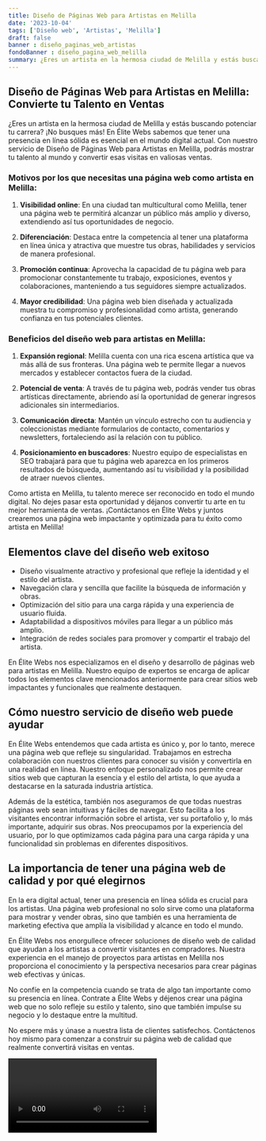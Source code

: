 ```yaml
---
title: Diseño de Páginas Web para Artistas en Melilla
date: '2023-10-04'
tags: ['Diseño web', 'Artistas', 'Melilla']
draft: false
banner : diseño_paginas_web_artistas
fondoBanner : diseño_pagina_web_melilla
summary: ¿Eres un artista en la hermosa ciudad de Melilla y estás buscando potenciar tu carrera? ¡No busques más! En Élite Webs sabemos que tener una presencia en línea sólida es esencial en el mundo digital actual. Con nuestro servicio de Diseño de Páginas Web para Artistas en Melilla, podrás mostrar tu talento al mundo y convertir esas visitas en valiosas ventas.
---
```


## Diseño de Páginas Web para Artistas en Melilla: Convierte tu Talento en Ventas

¿Eres un artista en la hermosa ciudad de Melilla y estás buscando potenciar tu carrera? ¡No busques más! En Élite Webs sabemos que tener una presencia en línea sólida es esencial en el mundo digital actual. Con nuestro servicio de Diseño de Páginas Web para Artistas en Melilla, podrás mostrar tu talento al mundo y convertir esas visitas en valiosas ventas.

### Motivos por los que necesitas una página web como artista en Melilla:

1. **Visibilidad online**: En una ciudad tan multicultural como Melilla, tener una página web te permitirá alcanzar un público más amplio y diverso, extendiendo así tus oportunidades de negocio.

2. **Diferenciación**: Destaca entre la competencia al tener una plataforma en línea única y atractiva que muestre tus obras, habilidades y servicios de manera profesional.

3. **Promoción continua**: Aprovecha la capacidad de tu página web para promocionar constantemente tu trabajo, exposiciones, eventos y colaboraciones, manteniendo a tus seguidores siempre actualizados.

4. **Mayor credibilidad**: Una página web bien diseñada y actualizada muestra tu compromiso y profesionalidad como artista, generando confianza en tus potenciales clientes.

### Beneficios del diseño web para artistas en Melilla:

1. **Expansión regional**: Melilla cuenta con una rica escena artística que va más allá de sus fronteras. Una página web te permite llegar a nuevos mercados y establecer contactos fuera de la ciudad.

2. **Potencial de venta**: A través de tu página web, podrás vender tus obras artísticas directamente, abriendo así la oportunidad de generar ingresos adicionales sin intermediarios.

3. **Comunicación directa**: Mantén un vínculo estrecho con tu audiencia y coleccionistas mediante formularios de contacto, comentarios y newsletters, fortaleciendo así la relación con tu público.

4. **Posicionamiento en buscadores**: Nuestro equipo de especialistas en SEO trabajará para que tu página web aparezca en los primeros resultados de búsqueda, aumentando así tu visibilidad y la posibilidad de atraer nuevos clientes.

Como artista en Melilla, tu talento merece ser reconocido en todo el mundo digital. No dejes pasar esta oportunidad y déjanos convertir tu arte en tu mejor herramienta de ventas. ¡Contáctanos en Élite Webs y juntos crearemos una página web impactante y optimizada para tu éxito como artista en Melilla!



<GifSeo />

<Cta />

## Elementos clave del diseño web exitoso

- Diseño visualmente atractivo y profesional que refleje la identidad y el estilo del artista.
- Navegación clara y sencilla que facilite la búsqueda de información y obras.
- Optimización del sitio para una carga rápida y una experiencia de usuario fluida.
- Adaptabilidad a dispositivos móviles para llegar a un público más amplio.
- Integración de redes sociales para promover y compartir el trabajo del artista.

En Élite Webs nos especializamos en el diseño y desarrollo de páginas web para artistas en Melilla. Nuestro equipo de expertos se encarga de aplicar todos los elementos clave mencionados anteriormente para crear sitios web impactantes y funcionales que realmente destaquen.

## Cómo nuestro servicio de diseño web puede ayudar

En Élite Webs entendemos que cada artista es único y, por lo tanto, merece una página web que refleje su singularidad. Trabajamos en estrecha colaboración con nuestros clientes para conocer su visión y convertirla en una realidad en línea. Nuestro enfoque personalizado nos permite crear sitios web que capturan la esencia y el estilo del artista, lo que ayuda a destacarse en la saturada industria artística.

Además de la estética, también nos aseguramos de que todas nuestras páginas web sean intuitivas y fáciles de navegar. Esto facilita a los visitantes encontrar información sobre el artista, ver su portafolio y, lo más importante, adquirir sus obras. Nos preocupamos por la experiencia del usuario, por lo que optimizamos cada página para una carga rápida y una funcionalidad sin problemas en diferentes dispositivos.

## La importancia de tener una página web de calidad y por qué elegirnos

En la era digital actual, tener una presencia en línea sólida es crucial para los artistas. Una página web profesional no solo sirve como una plataforma para mostrar y vender obras, sino que también es una herramienta de marketing efectiva que amplía la visibilidad y alcance en todo el mundo.

En Élite Webs nos enorgullece ofrecer soluciones de diseño web de calidad que ayudan a los artistas a convertir visitantes en compradores. Nuestra experiencia en el manejo de proyectos para artistas en Melilla nos proporciona el conocimiento y la perspectiva necesarios para crear páginas web efectivas y únicas.

No confíe en la competencia cuando se trata de algo tan importante como su presencia en línea. Contrate a Élite Webs y déjenos crear una página web que no solo refleje su estilo y talento, sino que también impulse su negocio y lo destaque entre la multitud.

No espere más y únase a nuestra lista de clientes satisfechos. Contáctenos hoy mismo para comenzar a construir su página web de calidad que realmente convertirá visitas en ventas.

<Video />

<CtaBot job='Artistas' city='Melilla'/>

<Gmaps query='Melilla+españa+maps' />